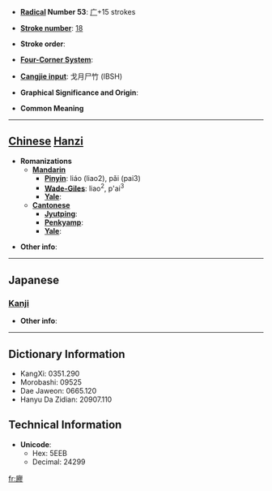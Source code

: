 * '''[[Wiktionary:Chinese radical index| Radical]] Number 53''': [[Wiktionary:Chinese radical index 广|广]]+15 strokes

* '''[[Wiktionary:Chinese total strokes index|Stroke number]]''': [[Wiktionary:Chinese total strokes index 18|18]]

* '''Stroke order''': 

* '''[[Wiktionary:Chinese four corner index|Four-Corner System]]''': 

* '''[[Wiktionary:Chinese Cangjie index|Cangjie input]]''': 戈月尸竹 (IBSH)

* '''Graphical Significance and Origin''': 

* '''Common Meaning'''

----

== [[Chinese]] [[Hanzi]] ==

* '''Romanizations'''
** '''[[Mandarin]]'''
*** '''[[Pinyin]]''': liáo (liao2), pǎi (pai3)
*** '''[[Wade-Giles]]''': liao<sup>2</sup>, p'ai<sup>3</sup>
*** '''[[Yale]]''': 
** '''[[Cantonese]]'''
*** '''[[Jyutping]]''':
*** '''[[Penkyamp]]''': 
*** '''[[Yale]]''': 

* '''Other info''': 

----

==Japanese==
===[[Kanji]]===
{{kanji|on readings=[[りょう]] (ryō), [[ろう]] (rō)|kun readings=[[むなしい]] (munashii), [[うつろ]] (utsuro)}}

* '''Other info''':  

----

== Dictionary Information ==

* KangXi: 0351.290
* Morobashi: 09525
* Dae Jaweon: 0665.120
* Hanyu Da Zidian: 20907.110

== Technical Information ==

* '''Unicode''':
** Hex: 5EEB
** Decimal: 24299

[[fr:廫]]
